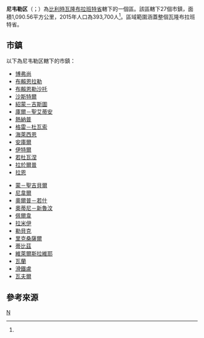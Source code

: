 {{noteTA
|G1=比利时地名
}}
{{Infobox settlement
| name = 尼韦勒区
| native_name = {{lang|fr|Arrondissement de Nivelles}}
| type = {{flag|Belgium}}行政區
| image_skyline = 
| image_alt = 
| image_caption = 
| image_map = Arrondissement Nivelles Belgium Map.png
| map_alt = 
| map_caption = 尼韦勒区在[[瓦隆布拉班特省|瓦隆布拉班特省]]的位置
| latd = 50.67
| longd = 4.58
| coor_pinpoint = 
| coordinates_type = region:BE_type:adm3rd
| coordinates_display = inline,title
| coordinates_footnotes = 
| coordinates_region = BE
| subdivision_type = 國家
| subdivision_name = {{flag|Belgium}}
| subdivision_type1 = 地區
| subdivision_name1 ={{BE-REG-WAL}}
| subdivision_type2 = 省份
| subdivision_name2 = {{flag|Walloon Brabant}}
| parts_type = 市鎮
| parts_style = para
| p1 = 27
| established_title = 
| established_date = 
| unit_pref  = Metric
| area_footnotes = 
| area_total_km2 = 1090.56
| elevation_footnotes = 
| elevation_m = 
| population_footnotes = <ref name="population">[http://www.citypopulation.de/php/belgium-brabantwallon.php Belgium: Brabant Wallon (Nivelles)]. City Population.</ref>
| population_total = 393,700
| population_as_of  = 2015年
| population_density_km2 = 361.01
| timezone1 = [[Central_European_Time|CET]]
| utc_offset1 = +1
| timezone1_DST = [[Central_European_Summer_Time|CEST]]
| utc_offset1_DST = +2
| iso_code = 
| website = 
| footnotes = 
}}

'''尼韦勒区'''（{{lang-nl|Arrondissement Nijvel}}；{{lang-fr|Arrondissement de Nivelles}}）為[[比利時|比利時]][[瓦隆布拉班特省|瓦隆布拉班特省]]轄下的一個區。該區轄下27個市鎮，面積1,090.56平方公里，2015年人口為393,700人<ref name="population"/>。區域範圍涵蓋整個瓦隆布拉班特省。

==市鎮==
以下為尼韦勒区轄下的市鎮：

{{col-begin|width=30em}}
{{col-break}}
*[[博弗尚|博弗尚]]
*[[布賴恩拉勒|布賴恩拉勒]]
*[[布賴恩勒沙托|布賴恩勒沙托]]
*[[沙斯特爾|沙斯特爾]]
*[[紹蒙－吉斯圖|紹蒙－吉斯圖]]
*[[庫爾－聖艾蒂安|庫爾－聖艾蒂安]]
*[[熱納普|熱納普]]
*[[格雷－杜瓦索|格雷－杜瓦索]]
*[[海萊西恩|海萊西恩]]
*[[安庫爾_(比利時)|安庫爾]]
*[[伊特爾|伊特爾]]
*[[若杜瓦涅|若杜瓦涅]]
*[[拉於爾普|拉於爾普]]
*[[拉恩_(比利時)|拉恩]]
{{col-break}}
*[[蒙－聖吉貝爾|蒙－聖吉貝爾]]
*[[尼韋爾|尼韋爾]]
*[[奧爾普－若什|奧爾普－若什]]
*[[奧蒂尼－新魯汶|奧蒂尼－新魯汶]]
*[[佩爾韋|佩爾韋]]
*[[拉米伊_(比利時)|拉米伊]]
*[[勒貝克|勒貝克]]
*[[里克桑薩爾|里克桑薩爾]]
*[[蒂比茲|蒂比茲]]
*[[維萊爾斯拉維耶|維萊爾斯拉維耶]]
*[[瓦蘭|瓦蘭]]
*[[滑鐵盧_(比利時)|滑鐵盧]]
*[[瓦夫爾|瓦夫爾]]
{{col-end}}

==參考來源==
{{reflist}}

{{瓦隆-布拉班特省市區}}
{{Administrative arrondissements of Belgium|state=collapsed}}

[[Category:瓦隆布拉班特省的区|N]]


{{Belgium-geo-stub}}